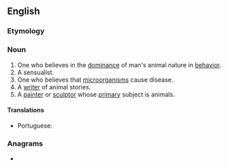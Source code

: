 ==English==

===Etymology===
{{suffix|en|animal|ist}}

===Noun===
{{en-noun}}

# One who believes in the [[dominance]] of man's animal nature in [[behavior]].
# A sensualist.
# <!--{{lb|en|archaic}}?--->One who believes that [[microorganism]]s cause disease.
# A [[writer]] of animal stories.
# A [[painter]] or [[sculptor]] whose [[primary]] subject is animals.

====Translations====
{{trans-top|painter or sculptor whose primary subject is animals}}
* Portuguese: {{t|pt|animalista|m-f}}
{{trans-mid}}
{{trans-bottom}}

===Anagrams===
* {{anagrams|en|Tamilians}}